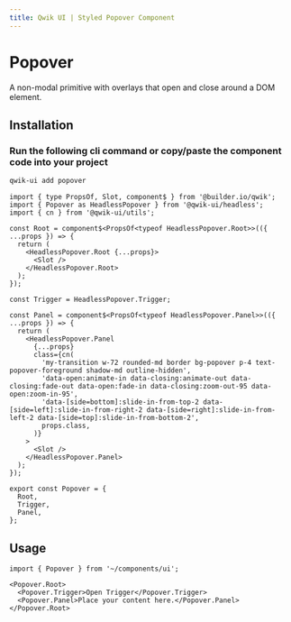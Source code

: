```yaml
---
title: Qwik UI | Styled Popover Component
---
```




# Popover

A non-modal primitive with overlays that open and close around a DOM element.

<ShowcaseHero />

## Installation

### Run the following cli command or copy/paste the component code into your project

```sh
qwik-ui add popover
```

```tsx
import { type PropsOf, Slot, component$ } from '@builder.io/qwik';
import { Popover as HeadlessPopover } from '@qwik-ui/headless';
import { cn } from '@qwik-ui/utils';

const Root = component$<PropsOf<typeof HeadlessPopover.Root>>(({ ...props }) => {
  return (
    <HeadlessPopover.Root {...props}>
      <Slot />
    </HeadlessPopover.Root>
  );
});

const Trigger = HeadlessPopover.Trigger;

const Panel = component$<PropsOf<typeof HeadlessPopover.Panel>>(({ ...props }) => {
  return (
    <HeadlessPopover.Panel
      {...props}
      class={cn(
        'my-transition w-72 rounded-md border bg-popover p-4 text-popover-foreground shadow-md outline-hidden',
        'data-open:animate-in data-closing:animate-out data-closing:fade-out data-open:fade-in data-closing:zoom-out-95 data-open:zoom-in-95',
        'data-[side=bottom]:slide-in-from-top-2 data-[side=left]:slide-in-from-right-2 data-[side=right]:slide-in-from-left-2 data-[side=top]:slide-in-from-bottom-2',
        props.class,
      )}
    >
      <Slot />
    </HeadlessPopover.Panel>
  );
});

export const Popover = {
  Root,
  Trigger,
  Panel,
};
```

## Usage

```tsx
import { Popover } from '~/components/ui';
```

```tsx
<Popover.Root>
  <Popover.Trigger>Open Trigger</Popover.Trigger>
  <Popover.Panel>Place your content here.</Popover.Panel>
</Popover.Root>
```
